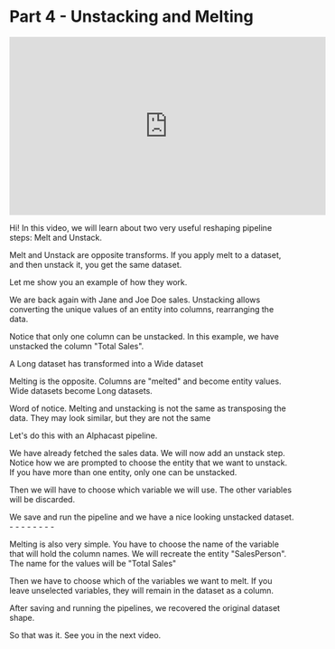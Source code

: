 # Part 4 - Unstacking and Melting

<iframe width="560" height="315" src="https://www.youtube.com/embed/TpB79T6pOm8" title="YouTube video player" frameborder="0" allow="accelerometer; autoplay; clipboard-write; encrypted-media; gyroscope; picture-in-picture; web-share" allowfullscreen></iframe>

Hi! In this video, we will learn about two very useful reshaping pipeline steps: Melt and Unstack.

Melt and Unstack are opposite transforms. If you apply melt to a dataset, and then unstack it, you get the same dataset.

Let me show you an example of how they work.

We are back again with Jane and Joe Doe sales. Unstacking allows converting the unique values of an entity into columns, rearranging the data.

Notice that only one column can be unstacked. In this example, we have unstacked the column "Total Sales".

A Long dataset has transformed into a Wide dataset

Melting is the opposite. Columns are "melted" and become entity values. Wide datasets become Long datasets.

Word of notice. Melting and unstacking is not the same as transposing the data. They may look similar, but they are not the same

Let's do this with an Alphacast pipeline.

We have already fetched the sales data. We will now add an unstack step. Notice how we are prompted to choose the entity that we want to unstack. If you have more than one entity, only one can be unstacked.

Then we will have to choose which variable we will use. The other variables will be discarded.

We save and run the pipeline and we have a nice looking unstacked dataset. - - - - - - - -

Melting is also very simple. You have to choose the name of the variable that will hold the column names. We will recreate the entity "SalesPerson". The name for the values will be "Total Sales"

Then we have to choose which of the variables we want to melt. If you leave unselected variables, they will remain in the dataset as a column.

After saving and running the pipelines, we recovered the original dataset shape.

So that was it. See you in the next video.
